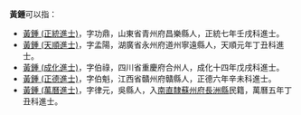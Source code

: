 '''黃鍾'''可以指：

* [[黃鍾_(正統進士)|黃鍾 (正統進士)]]，字功鼎，山東省青州府昌樂縣人，正統七年壬戌科進士。
* [[黃鍾_(天順進士)|黃鍾 (天順進士)]]，字孟陽，湖廣省永州府道州寧遠縣人，天順元年丁丑科進士。
* [[黃鍾_(成化進士)|黃鍾 (成化進士)]]，字伯祿，四川省重慶府合州人，成化十四年戊戌科進士。
* [[黃鍾_(正德進士)|黃鍾 (正德進士)]]，字伯魁，江西省贛州府贛縣人，正德六年辛未科進士。
* [[黃鍾_(萬曆進士)|黃鍾 (萬曆進士)]]，字律元，吳縣人，入[[南直隸|南直隸]][[蘇州府|蘇州府]][[長洲縣|長洲縣]]民籍，萬曆五年丁丑科進士。

{{Disambiguation|Cat=二字黄姓人名消歧义|zhong}}